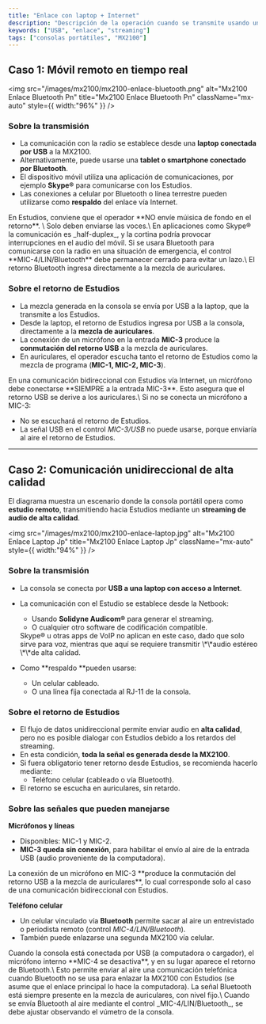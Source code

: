 ```yaml
---
title: "Enlace con laptop + Internet"
description: "Descripción de la operación cuando se transmite usando un computador externo"
keywords: ["USB", "enlace", "streaming"]
tags: ["consolas portátiles", "MX2100"]
---
```


## Caso 1: Móvil remoto en tiempo real

<img
  src="/images/mx2100/mx2100-enlace-bluetooth.png"
  alt="Mx2100 Enlace Bluetooth Pn"
  title="Mx2100 Enlace Bluetooth Pn"
  className="mx-auto"
  style={{ width:"96%" }}
/>

### Sobre la transmisión

- La comunicación con la radio se establece desde una **laptop conectada por USB** a la MX2100.
- Alternativamente, puede usarse una **tablet o smartphone conectado por Bluetooth**.
- El dispositivo móvil utiliza una aplicación de comunicaciones, por ejemplo **Skype®** para comunicarse con los Estudios.
- Las conexiones a celular por Bluetooth o línea terrestre pueden utilizarse como **respaldo** del enlace vía Internet.

<Warning>
  En Estudios, conviene que el operador **NO envíe múisica de fondo en el retorno**. \
  Solo deben enviarse las voces.\
  En aplicaciones como Skype® la comunicación es _half-duplex_, y la cortina podría provocar interrupciones en el audio del móvil.
</Warning>

<Note>
  Si se usara Bluetooth para comunicarse con la radio en una situación de emergencia, el control **MIC-4/LIN/Bluetooth** debe permanecer cerrado para evitar un lazo.\
  El retorno Bluetooth ingresa directamente a la mezcla de auriculares.
</Note>

### Sobre el retorno de Estudios

- La mezcla generada en la consola se envía por USB a la laptop, que la transmite a los Estudios.
- Desde la laptop, el retorno de Estudios ingresa por USB a la consola, directamente a la **mezcla de auriculares**.
- La conexión de un micrófono en la entrada **MIC-3** produce la **conmutación del retorno USB** a la mezcla de auriculares.
- En auriculares, el operador escucha tanto el retorno de Estudios como la mezcla de programa (**MIC-1, MIC-2, MIC-3**).

<Danger>
  En una comunicación bidireccional con Estudios vía Internet, un micrófono debe conectarse **SIEMPRE a la entrada MIC-3**. Esto asegura que el retorno USB se derive a los auriculares.\
  Si no se conecta un micrófono a MIC-3:

  - No se escuchará el retorno de Estudios.
  - La señal USB en el control _MIC-3/USB_ no puede usarse, porque enviaría al aire el retorno de Estudios.
</Danger>

---

## Caso 2: Comunicación unidireccional de alta calidad

El diagrama muestra un escenario donde la consola portátil opera como **estudio remoto**, transmitiendo hacia Estudios mediante un **streaming de audio de alta calidad**.

<img
  src="/images/mx2100/mx2100-enlace-laptop.jpg"
  alt="Mx2100 Enlace Laptop Jp"
  title="Mx2100 Enlace Laptop Jp"
  className="mx-auto"
  style={{ width:"94%" }}
/>

### Sobre la transmisión

- La consola se conecta por **USB a una laptop con acceso a Internet**.
- La comunicación con el Estudio se establece desde la Netbook:
  - Usando **Solidyne Audicom®** para generar el streaming.
  - O cualquier otro software de codificación compatible.

  <Note>
    Skype® u otras apps de VoIP no aplican en este caso, dado que solo sirve para voz, mientras que aquí se requiere transmitir \*\*audio estéreo \*\*de alta calidad.
  </Note>
- Como \*\*respaldo \*\*pueden usarse:
  - Un celular cableado.
  - O una línea fija conectada al RJ-11 de la consola.

### Sobre el retorno de Estudios

- El flujo de datos unidireccional permite enviar audio en **alta calidad**, pero no es posible dialogar con Estudios debido a los retardos del streaming.
- En esta condición, **toda la señal es generada desde la MX2100**.
- Si fuera obligatorio tener retorno desde Estudios, se recomienda hacerlo mediante:
  - Teléfono celular (cableado o vía Bluetooth).
- El retorno se escucha en auriculares, sin retardo.

### Sobre las señales que pueden manejarse

**Micrófonos y líneas**

- Disponibles: MIC-1 y MIC-2.
- **MIC-3 queda** **sin conexión**, para habilitar el envío al aire de la entrada USB (audio proveniente de la computadora).

<Note>
  La conexión de un micrófono en MIC-3 **produce la conmutación del retorno USB a la mezcla de auriculares**, lo cual corresponde solo al caso de una comunicación bidireccional con Estudios.
</Note>

**Teléfono celular**

- Un celular vinculado vía **Bluetooth** permite sacar al aire un entrevistado o periodista remoto (control _MIC-4/LIN/Bluetooth_).
- También puede enlazarse una segunda MX2100 vía celular.

<Note>
  Cuando la consola está conectada por USB (a computadora o cargador), el micrófono interno **MIC-4 se desactiva**, y en su lugar aparece el retorno de Bluetooth.\
  Esto permite enviar al aire una comunicación telefónica cuando Bluetooth no se usa para enlazar la MX2100 con Estudios (se asume que el enlace principal lo hace la computadora).
</Note>

<Warning>
  La señal Bluetooth está siempre presente en la mezcla de auriculares, con nivel fijo.\
  Cuando se envía Bluetooth al aire mediante el control _MIC-4/LIN/Bluetooth_, se debe ajustar observando el vúmetro de la consola.
</Warning>